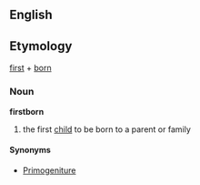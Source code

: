 ==English==
==Etymology==
[[first]] + [[born]]

===Noun===
'''firstborn'''
#the first [[child]] to be born to a parent or family

====Synonyms====
*[[Primogeniture]]
